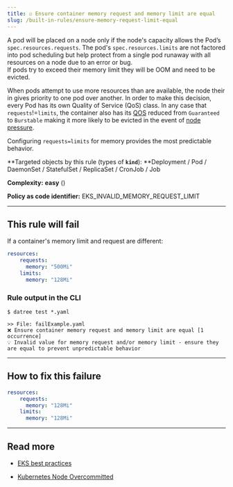 ```yaml
---
title: ☑️ Ensure container memory request and memory limit are equal
slug: /built-in-rules/ensure-memory-request-limit-equal
---
```


A pod will be placed on a node only if the node's capacity allows the Pod’s `spec.resources.requests`. The pod's `spec.resources.limits` are not factored into pod scheduling but help protect from a single pod runaway with all resources on a node due to an error or bug.  
If pods try to exceed their memory limit they will be OOM and need to be evicted. 

When pods attempt to use more resources than are available, the node their in gives priority to one pod over another. In order to make this decision, every Pod has its own Quality of Service (QoS) class. In any case that `requests`!=`limits`, the container also has its [QOS](https://kubernetes.io/docs/tasks/configure-pod-container/quality-service-pod/#qos-classes) reduced from `Guaranteed` to `Burstable` making it more likely to be evicted in the event of [node pressure](https://kubernetes.io/docs/concepts/scheduling-eviction/node-pressure-eviction/).

Configuring `requests=limits` for memory provides the most predictable behavior. 

**Targeted objects by this rule (types of **`kind`**): **Deployment / Pod / DaemonSet / StatefulSet / ReplicaSet / CronJob / Job

**Complexity:** **easy** (<Complexity/>)

**Policy as code identifier:** EKS_INVALID_MEMORY_REQUEST_LIMIT

---

## This rule will fail

If a container's memory limit and request are different:

```yaml
resources:
	requests:
	  memory: "500Mi"
	limits:
	  memory: "128Mi"
```

### Rule output in the CLI

```terminal
$ datree test *.yaml

>> File: failExample.yaml
❌ Ensure container memory request and memory limit are equal [1 occurrence]
💡 Invalid value for memory request and/or memory limit - ensure they are equal to prevent unpredictable behavior
```

---

## How to fix this failure

```yaml
resources:
	requests:
	  memory: "128Mi"
	limits:
	  memory: "128Mi"
```

---

## Read more

- [EKS best practices](https://aws.github.io/aws-eks-best-practices/reliability/docs/dataplane/#configure-and-size-resource-requestslimits-for-all-workloads)

- [Kubernetes Node Overcommitted](https://medium.com/pareture/kubernetes-node-overcommitted-57ec7c3dfe9e)
